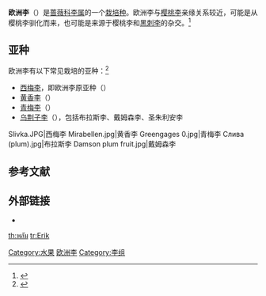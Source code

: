 {{Distinguish|欧李}}
{{ctm}}
{{Speciesbox
| image = C5 plum pox resistant plum.jpg
| image_caption = 转基因欧洲李C5<br>''P. domestica'' 'HoneySweet'
| genus = Prunus sect. Prunus
| species =domestica
| authority = [[L.|L.]], 1753
| synonyms ref=<ref>{{Cite web|title=''Prunus domestica'' L.|url=http://powo.science.kew.org/taxon/urn:lsid:ipni.org:names:30221374-2|accessdate=2021-02-20|work=Plants of the World Online|publisher=Kew Science|archive-date=2020-03-22|archive-url=https://web.archive.org/web/20200322181435/http://powo.science.kew.org/taxon/urn:lsid:ipni.org:names:30221374-2|dead-url=no}}</ref>
| synonyms={{collapsible list|{{taxon list
|''Druparia prunus''|Clairv.
|''Prunus acinaria''|(L.) Poir.
|''Prunus amygdalina''|(L.) Poir.
|''Prunus augustana''|(L.) Poir.
|''Prunus ballota''|Lamotte
|''Prunus brignola''|(L.) Poir.
|''Prunus cerasiflora''|Paill.
|''Prunus communis''|Huds.
|''Prunus domestica'' var. ''claudiana''|(Poir.) Fiori
|''Prunus domestica'' var. ''claudiana''|Pers.
|''Prunus domestica'' subsp. ''cyclopetala''|(Borbás) Holuby
|''Prunus domestica'' var. ''oeconomica''|Fiori
|''Prunus enucleata''|Poir.
|''Prunus erubescens''|Paill.
|''Prunus galatensis''|(L.) Poir.
|''Prunus latifolia''|Jord. & Fourr.
|''Prunus maliformis''|(L.) Poir.
|''Prunus oeconomica''|Borkh.
|''Prunus oxycarpa''|Bechst.
|''Prunus perdigona''|(L.) Poir.
|''Prunus rosiflora''|Paill.
|''Prunus rubescens''|Lamotte
|''Prunus sanctaecatharinae''|Lamotte
|''Prunus sativa''|Rouy & E.G.Camus
|''Prunus saxicola''|Boreau
|''Prunus sepivaga''|Jord. & Fourr.
|''Prunus vapincensis''|Jord. & Fourr.
|''Prunus varactensis''|Boreau
|''Prunus virescens''|Paill.
 }}}}
}}
'''欧洲李'''（{{lang-xm|Prunus domestica}}）是[[蔷薇科|蔷薇科]][[李属|李属]]的一个[[栽培植物|栽培种]]。欧洲李与[[樱桃李|樱桃李]]亲缘关系较近，可能是从樱桃李驯化而来，也可能是来源于樱桃李和[[黑刺李|黑刺李]]的杂交。<ref>{{Cite journal|title=Phylogenetics of Eurasian plums, ''Prunus'' L. section ''Prunus'' (Rosaceae), according to coding and non-coding chloroplast DNA sequences|url=https://doi.org/10.1007/s11295-009-0226-9|last=Reales|first=Antonio|last2=Sargent|first2=Daniel J.|date=2010-01-01|journal=Tree Genetics & Genomes|issue=1|doi=10.1007/s11295-009-0226-9|volume=6|pages=37–45|language=en|issn=1614-2950|last3=Tobutt|first3=Ken R.|last4=Rivera|first4=Diego}}</ref>

== 亚种 ==
欧洲李有以下常见栽培的亚种：<ref>{{GRIN}}</ref>
*[[西梅李|西梅李]]，即欧洲李原亚种（{{sname|''Prunus domestica'' subsp. ''domestica''}}）
*[[黄香李|黄香李]]（{{sname|''Prunus domestica'' subsp. ''syriaca''}}）
*[[青梅李|青梅李]]（{{sname|''Prunus domestica'' subsp. ''italica''}}）
*[[乌荆子李|乌荆子李]]（{{sname|''Prunus domestica'' subsp. ''insititia''}}），包括布拉斯李、戴姆森李、圣朱利安李

<gallery>
Slivka.JPG|西梅李
Mirabellen.jpg|黄香李
Greengages 0.jpg|青梅李
Слива (plum).jpg|布拉斯李
Damson plum fruit.jpg|戴姆森李
</gallery>

== 参考文献 ==
<references />

==外部链接==
{{commonscat|Prunus domestica}}
*{{wikispecies-inline|Prunus domestica}}

{{taxonbar}}
{{植物小作品}}

[[Category:水果|Category:水果]]
[[Category:李属|欧洲李]]
[[Category:李组|Category:李组]]

[[th:พลัม|th:พลัม]]
[[tr:Erik|tr:Erik]]